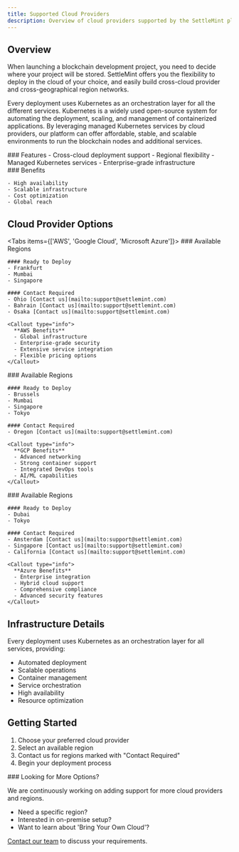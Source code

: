 ```yaml
---
title: Supported Cloud Providers
description: Overview of cloud providers supported by the SettleMint platform
---
```



## Overview

When launching a blockchain development project, you need to decide where your
project will be stored. SettleMint offers you the flexibility to deploy in the
cloud of your choice, and easily build cross-cloud provider and
cross-geographical region networks.

Every deployment uses Kubernetes as an orchestration layer for all the different
services. Kubernetes is a widely used open-source system for automating the
deployment, scaling, and management of containerized applications. By leveraging
managed Kubernetes services by cloud providers, our platform can offer
affordable, stable, and scalable environments to run the blockchain nodes and
additional services.

<div className="grid grid-cols-1 md:grid-cols-2 gap-6 mb-8">
  <div>
    ### Features
    - Cross-cloud deployment support
    - Regional flexibility
    - Managed Kubernetes services
    - Enterprise-grade infrastructure
  </div>

  <div>
    ### Benefits

    - High availability
    - Scalable infrastructure
    - Cost optimization
    - Global reach

  </div>
</div>

## Cloud Provider Options

<Tabs items={['AWS', 'Google Cloud', 'Microsoft Azure']}>
  <Tab value="AWS">
    ### Available Regions

    #### Ready to Deploy
    - Frankfurt
    - Mumbai
    - Singapore

    #### Contact Required
    - Ohio [Contact us](mailto:support@settlemint.com)
    - Bahrain [Contact us](mailto:support@settlemint.com)
    - Osaka [Contact us](mailto:support@settlemint.com)

    <Callout type="info">
      **AWS Benefits**
      - Global infrastructure
      - Enterprise-grade security
      - Extensive service integration
      - Flexible pricing options
    </Callout>

  </Tab>

  <Tab value="Google Cloud">
    ### Available Regions

    #### Ready to Deploy
    - Brussels
    - Mumbai
    - Singapore
    - Tokyo

    #### Contact Required
    - Oregon [Contact us](mailto:support@settlemint.com)

    <Callout type="info">
      **GCP Benefits**
      - Advanced networking
      - Strong container support
      - Integrated DevOps tools
      - AI/ML capabilities
    </Callout>

  </Tab>

  <Tab value="Microsoft Azure">
    ### Available Regions

    #### Ready to Deploy
    - Dubai
    - Tokyo

    #### Contact Required
    - Amsterdam [Contact us](mailto:support@settlemint.com)
    - Singapore [Contact us](mailto:support@settlemint.com)
    - California [Contact us](mailto:support@settlemint.com)

    <Callout type="info">
      **Azure Benefits**
      - Enterprise integration
      - Hybrid cloud support
      - Comprehensive compliance
      - Advanced security features
    </Callout>

  </Tab>
</Tabs>

## Infrastructure Details

Every deployment uses Kubernetes as an orchestration layer for all services,
providing:

- Automated deployment
- Scalable operations
- Container management
- Service orchestration
- High availability
- Resource optimization

## Getting Started

1. Choose your preferred cloud provider
2. Select an available region
3. Contact us for regions marked with "Contact Required"
4. Begin your deployment process

<Callout>
### Looking for More Options?

We are continuously working on adding support for more cloud providers and
regions.

- Need a specific region?
- Interested in on-premise setup?
- Want to learn about 'Bring Your Own Cloud'?

[Contact our team](mailto:support@settlemint.com) to discuss your requirements.

</Callout>
